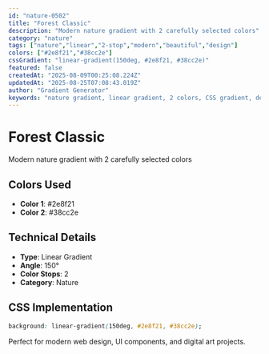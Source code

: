 ```yaml
---
id: "nature-0502"
title: "Forest Classic"
description: "Modern nature gradient with 2 carefully selected colors"
category: "nature"
tags: ["nature","linear","2-stop","modern","beautiful","design"]
colors: ["#2e8f21","#38cc2e"]
cssGradient: "linear-gradient(150deg, #2e8f21, #38cc2e)"
featured: false
createdAt: "2025-08-09T00:25:08.224Z"
updatedAt: "2025-08-25T07:08:43.019Z"
author: "Gradient Generator"
keywords: "nature gradient, linear gradient, 2 colors, CSS gradient, design, #2e8f21, #38cc2e"
---
```


# Forest Classic

Modern nature gradient with 2 carefully selected colors

## Colors Used
- **Color 1**: #2e8f21
- **Color 2**: #38cc2e

## Technical Details
- **Type**: Linear Gradient
- **Angle**: 150°
- **Color Stops**: 2
- **Category**: Nature

## CSS Implementation
```css
background: linear-gradient(150deg, #2e8f21, #38cc2e);
```

Perfect for modern web design, UI components, and digital art projects.
